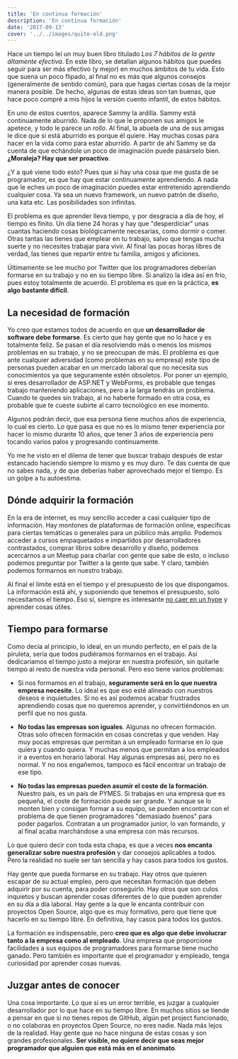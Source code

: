 ```yaml
---
title: 'En continua formación'
description: 'En continua formación'
date: '2017-09-13'
cover: '../../images/quite-old.png'
---
```


Hace un tiempo leí un muy buen libro titulado *Los 7 hábitos de la gente áltamente efectiva*. En este libro, se detallan algunos hábitos que puedes seguir para ser más efectivo (y mejor) en muchos ámbitos de tu vida. Esto que suena un poco flipado, al final no es más que algunos consejos (generalmente de sentido común), para que hagas ciertas cosas de la mejor manera posible. De hecho, algunas de estas ideas son tan buenas, que hace poco compré a mis hijos la versión cuento infantil, de estos hábitos.

En uno de estos cuentos, aparece Sammy la ardilla. Sammy está continuamente aburrido. Nada de lo que le proponen sus amigos le apetece, y todo le parece un *rollo*. Al final, la abuela de una de sus amigas le dice que si está aburrido es porque él quiere. Hay muchas cosas para hacer en la vida como para estar aburrido. A partir de ahí Sammy se da cuenta de que echándole un poco de imaginación puede pasárselo bien. **¿Moraleja? Hay que ser proactivo**.

¿Y a qué viene todo esto? Pues que si hay una cosa que me gusta de se programador, es que hay que estar continuamente aprendiendo. A nada que le eches un poco de imaginación puedes estar entretenido aprendiendo cualquier cosa. Ya sea un nuevo framework, un nuevo patrón de diseño, una kata etc. Las posibilidades son infinitas.

El problema es que aprender lleva tiempo, y por desgracia a día de hoy, el tiempo es finito. Un día tiene 24 horas y hay que "desperdiciar" unas cuantas haciendo cosas biológicamente necesarias, como dormir o comer. Otras tantas las tienes que emplear en tu trabajo, salvo que tengas mucha suerte y no necesites trabajar para vivir. Al final las pocas horas libres de verdad, las tienes que repartir entre tu familia, amigos y aficiones.

Últimamente se lee mucho por Twitter que los programadores deberían formarse en su trabajo y no en su tiempo libre. Si analizo la idea así en frío, pues estoy totalmente de acuerdo. El problema es que en la práctica, **es algo bastante difícil**.

## La necesidad de formación

Yo creo que estamos todos de acuerdo en que **un desarrollador de software debe formarse**. Es cierto que hay gente que no lo hace y es totalmente feliz. Se pasan el día resolviendo más o menos los mismos problemas en su trabajo, y no se preocupan de más. El problema es que ante cualquier adversidad (como problemas en su empresa) este tipo de personas pueden acabar en un mercado laboral que no necesita sus conocimientos ya que seguramente estén obsoletos. Por poner un ejemplo, si eres desarrollador de  ASP.NET y WebForms, es probable que tengas trabajo manteniendo aplicaciones, pero a la larga tendrás un problema. Cuando te quedes sin trabajo, al no haberte formado en otra cosa, es probable que te cueste subirte al carro tecnológico en ese momento.

Algunos podrán decir, que esa persona tiene muchos años de experiencia, lo cual es cierto. Lo que pasa es que no es lo mismo tener experiencia por hacer lo mismo durante 10 años, que tener 3 años de experiencia pero tocando varios palos y progresando continuamente.

Yo me he visto en el dilema de tener que buscar trabajo después de estar estancado haciendo siempre lo mismo y es muy duro. Te das cuenta de que no sabes nada, y de que deberías haber aprovechado mejor el tiempo. Es un golpe a tu autoestima.

## Dónde adquirir la formación

En la era de internet, es muy sencillo acceder a casi cualquier tipo de información. Hay montones de plataformas de formación online, específicas para ciertas temáticas o generales para un público más amplio. Podemos acceder a cursos empaquetados e impartidos por desarrolladores contrastados, comprar libros sobre desarrollo y diseño, podemos acercarnos a un Meetup para charlar con gente que sabe de esto, o incluso podemos preguntar por Twitter a la gente que sabe. Y claro, también podemos formarnos en nuestro trabajo.

Al final el límite está en el tiempo y el presupuesto de los que dispongamos. La información está ahí, y suponiendo que tenemos el presupuesto, solo necesitamos el tiempo. Eso sí, siempre es interesante [no caer en un hype](https://charlascylon.com/2016-11-07-los-hypes-la-especializaci%C3%B3n-y-que-aprender) y aprender cosas útiles.

## Tiempo para formarse

Como decía al principio, lo ideal, en un mundo perfecto, en el país de la piruleta, sería que todos pudiéramos formarnos en el trabajo. Así dedicaríamos el tiempo justo a mejorar en nuestra profesión, sin quitarle tiempo al resto de nuestra vida personal. Pero eso tiene varios problemas:

- Si nos formamos en el trabajo, **seguramente será en lo que nuestra empresa necesite**. Lo ideal es que  eso esté alineado con nuestros deseos e inquietudes. Si no es así podemos acabar frustrados aprendiendo cosas que no queremos aprender, y convirtiéndonos en un perfil que no nos gusta.

- **No todas las empresas son iguales**. Algunas no ofrecen formación. Otras solo ofrecen formación en cosas concretas y que venden. Hay muy pocas empresas que permitan a un empleado formarse en lo que quiera y cuando quiera. Y muchas menos que permitan a los empleados ir a eventos en horario laboral. Hay algunas empresas así, pero no es normal. Y no nos engañemos, tampoco es fácil encontrar un trabajo de ese tipo.

- **No todas las empresas pueden asumir el coste de la formación**. Nuestro país, es un país de PYMES. Si trabajas en una empresa que es pequeña, el coste de formación puede ser grande. Y aunque se lo monten bien y consigan formar a su equipo, se pueden encontrar con el problema de que tienen programadores "demasiado buenos" para poder pagarlos. Contratan a un programador junior, lo van formando, y al final acaba marchándose a una empresa con más recursos.

Lo que quiero decir con toda esta chapa, es que a veces **nos encanta generalizar sobre nuestra profesión** y dar consejos aplicables a todos. Pero la realidad no suele ser tan sencilla y hay casos para todos los gustos. 

Hay gente que pueda formarse en su trabajo. Hay otros que quieren escapar de su actual empleo, pero que necesitan formación que deben adquirir por su cuenta, para poder conseguirlo. Hay otros que son culos inquietos y buscan aprender cosas diferentes de lo que pueden aprender en su día a día laboral. Hay gente a la que le encanta contribuir con proyectos Open Source, algo que es muy formativo, pero que tiene que hacerlo en su tiempo libre. En definitiva, hay casos para todos los gustos.

La formación es indispensable, pero **creo que es algo que debe involucrar tanto a la empresa como al empleado**. Una empresa que proporcione facilidades a sus equipos de programadores para formarse tiene mucho ganado.  Pero también es importante que el programador y empleado, tenga curiosidad por aprender cosas nuevas.

## Juzgar antes de conocer

Una cosa importante. Lo que si es un error terrible, es juzgar a cualquier desarrollador por lo que hace en su tiempo libre. En muchos sitios se tiende a pensar en que si no tienes repos de GitHub, algún pet project funcionado, o no colaboras en proyectos Open Source, no eres nadie. Nada más lejos de la realidad. Hay gente que no hace ninguna de estas cosas y son grandes profesionales. **Ser visible, no quiere decir que seas mejor programador que alguien que está más en el anonimato**.